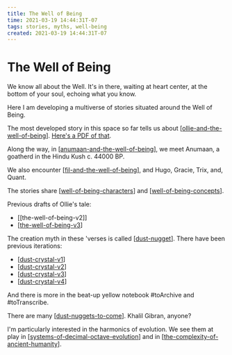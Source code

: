 ```yaml
---
title: The Well of Being
time: 2021-03-19 14:44:31T-07
tags: stories, myths, well-being
created: 2021-03-19 14:44:31T-07
---
```


# The Well of Being

We know all about the Well. It's in there, waiting at heart center, at the bottom of your soul, echoing what you know.

Here I am developing a multiverse of stories situated around the Well of Being.

The most developed story in this space so far tells us about [[ollie-and-the-well-of-being]]. [Here's a PDF of that](/docs/Ollie%20and%20the%20Well%20of%20Being.pdf).

Along the way, in [[anumaan-and-the-well-of-being]], we meet Anumaan, a goatherd in the Hindu Kush c. 44000 BP.

We also encounter [[fil-and-the-well-of-being]], and Hugo, Gracie, Trix, and, Quant.

The stories share [[well-of-being-characters]] and [[well-of-being-concepts]].

Previous drafts of Ollie's tale:

- [[the-well-of-being-v2]]
- [[the-well-of-being-v3]]

The creation myth in these 'verses is called [[dust-nugget]].
There have been previous iterations:

- [[dust-crystal-v1]]
- [[dust-crystal-v2]]
- [[dust-crystal-v3]]
- [[dust-crystal-v4]]

And there is more in the beat-up yellow notebook #toArchive and #toTranscribe.

There are many [[dust-nuggets-to-come]]. Khalil Gibran, anyone?

I'm particularly interested in the harmonics of evolution. We see them at play in [[systems-of-decimal-octave-evolution]] and in [[the-complexity-of-ancient-humanity]].

[//begin]: # "Autogenerated link references for markdown compatibility"
[ollie-and-the-well-of-being]: ollie-and-the-well-of-being "Ollie and the Well of Being"
[anumaan-and-the-well-of-being]: anumaan-and-the-well-of-being "Anumaan and the Well of Being"
[fil-and-the-well-of-being]: fil-and-the-well-of-being "Fil and the Well of Being"
[well-of-being-characters]: well-of-being-characters "Well of Being Characters"
[well-of-being-concepts]: well-of-being-concepts "Well of Being Concepts"
[the-well-of-being-v3]: the-well-of-being-v3 "The Well of Being v3"
[dust-nugget]: dust-nugget "Dust Nugget"
[dust-crystal-v1]: dust-crystal-v1 "Dust Nugget v1"
[dust-crystal-v2]: dust-crystal-v2 "Dust Nugget v2"
[dust-crystal-v3]: dust-crystal-v3 "Dust Nugget v3"
[dust-crystal-v4]: dust-crystal-v4 "Dust Nugget v4"
[dust-nuggets-to-come]: dust-nuggets-to-come "dust nuggets to come"
[systems-of-decimal-octave-evolution]: systems-of-decimal-octave-evolution "Systems of Decimal Octave Evolution"
[the-complexity-of-ancient-humanity]: the-complexity-of-ancient-humanity "The Complexity of Ancient Humanity"
[//end]: # "Autogenerated link references"